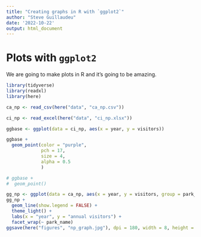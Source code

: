 ```yaml
---
title: "Creating graphs in R with `ggplot2`"
author: "Steve Guillaudeu"
date: '2022-10-22'
output: html_document
---
```


# Plots with `ggplot2`

We are going to make plots in R and it's going to be amazing.

```r

library(tidyverse)
library(readxl)
library(here)

```

```r

ca_np <- read_csv(here("data", "ca_np.csv"))
```

```r

ci_np <- read_excel(here("data", "ci_np.xlsx"))
```

```r

ggbase <- ggplot(data = ci_np, aes(x = year, y = visitors))

ggbase +
  geom_point(color = "purple",
             pch = 17,
             size = 4,
             alpha = 0.5
             )

# ggbase +
#  geom_point()

```

```r
gg_np <- ggplot(data = ca_np, aes(x = year, y = visitors, group = park_name))
gg_np +
  geom_line(show.legend = FALSE) +
  theme_light() + 
  labs(x = "year", y = "annual visitors") +
  facet_wrap(~ park_name)
ggsave(here("figures", "np_graph.jpg"), dpi = 180, width = 8, height = 7)
```

